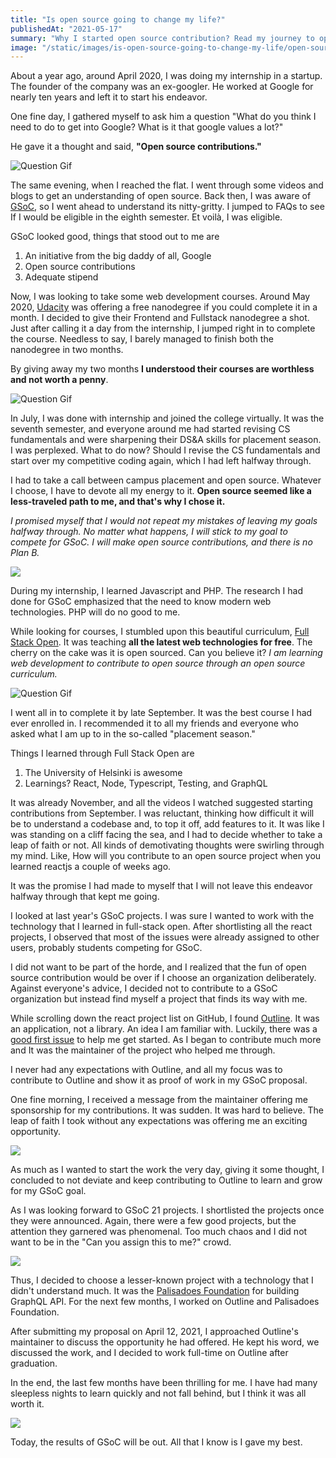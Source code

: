 ```yaml
---
title: "Is open source going to change my life?"
publishedAt: "2021-05-17"
summary: "Why I started open source contribution? Read my journey to open source and GSoC."
image: "/static/images/is-open-source-going-to-change-my-life/open-source-banner.png"
---
```


About a year ago, around April 2020, I was doing my internship in a startup. The founder of the company was an ex-googler. He worked at Google for nearly ten years and left it to start his endeavor.

One fine day, I gathered myself to ask him a question "What do you think I need to do to get into Google? What is it that google values a lot?"

He gave it a thought and said, __"Open source contributions."__

![Question Gif](https://media.giphy.com/media/hSjTnJLpXsfK5Erf84/giphy.gif)

The same evening, when I reached the flat. I went through some videos and blogs to get an understanding of open source. 
Back then, I was aware of [GSoC](https://summerofcode.withgoogle.com/), so I went ahead to understand its nitty-gritty.
I jumped to FAQs to see If I would be eligible in the eighth semester. Et voilà, I was eligible.

GSoC looked good, things that stood out to me are

1. An initiative from the big daddy of all, Google
1. Open source contributions
1. Adequate stipend

Now, I was looking to take some web development courses. 
Around May 2020, [Udacity](https://www.udacity.com/) was offering a free nanodegree if you could complete it in a month. 
I decided to give their Frontend and Fullstack nanodegree a shot. Just after calling it a day from the internship, I jumped right in to complete the course.
Needless to say, I barely managed to finish both the nanodegree in two months.

By giving away my two months __I understood their courses are worthless and not worth a penny__.

![Question Gif](https://media.giphy.com/media/hWGBKil1b9fpR5go1f/giphy.gif)


In July, I was done with internship and joined the college virtually.
It was the seventh semester, and everyone around me had started revising CS fundamentals and were sharpening their DS&A skills for placement season. 
I was perplexed. What to do now? Should I revise the CS fundamentals and start over my competitive coding again, which I had left halfway through.

I had to take a call between campus placement and open source.
Whatever I choose, I have to devote all my energy to it. __Open source seemed like a less-traveled path to me, and that's why I chose it.__

_I promised myself that I would not repeat my mistakes of leaving my goals halfway through. No matter what happens, I will stick to my goal to compete for GSoC. I will make open source contributions, and there is no Plan B._

![](https://media.giphy.com/media/d2ZfqZY5eSCR0rza/giphy.gif)

During my internship, I learned Javascript and PHP. 
The research I had done for GSoC emphasized that the need to know modern web technologies. PHP will do no good to me.

While looking for courses, I stumbled upon this beautiful curriculum, [Full Stack Open](https://fullstackopen.com/en).
It was teaching __all the latest web technologies for free__. The cherry on the cake was it is open sourced. 
Can you believe it? _I am learning web development to contribute to open source through an open source curriculum._

![Question Gif](https://media.giphy.com/media/3orif6VNs9bY0L75Ic/giphy.gif)

I went all in to complete it by late September. It was the best course I had ever enrolled in. I recommended it to all my friends and everyone who asked what I am up to in the so-called "placement season."

Things I learned through Full Stack Open are

1. The University of Helsinki is awesome
1. Learnings? React, Node, Typescript, Testing, and GraphQL

It was already November, and all the videos I watched suggested starting contributions from September. I was reluctant, thinking how difficult it will be to understand a codebase and, to top it off, add features to it. It was like I was standing on a cliff facing the sea, and I had to decide whether to take a leap of faith or not. All kinds of demotivating thoughts were swirling through my mind. Like, How will you contribute to an open source project when you learned reactjs a couple of weeks ago.

It was the promise I had made to myself that I will not leave this endeavor halfway through that kept me going.

I looked at last year's GSoC projects. I was sure I wanted to work with the technology that I learned in full-stack open. After shortlisting all the react projects, I observed that most of the issues were already assigned to other users, probably students competing for GSoC.

I did not want to be part of the horde, and I realized that the fun of open source contribution would be over if I choose an organization deliberately. Against everyone's advice, I decided not to contribute to a GSoC organization but instead find myself a project that finds its way with me.

While scrolling down the react project list on GitHub, I found [Outline](https://github.com/outline/outline). It was an application, not a library. An idea I am familiar with. Luckily, there was a [good first issue](https://github.com/outline/outline/issues?q=is%3Aissue+is%3Aopen+label%3A%22good+first+issue%22) to help me get started. As I began to contribute much more and It was the maintainer of the project who helped me through.

I never had any expectations with Outline, and all my focus was to contribute to Outline and show it as proof of work in my GSoC proposal.

One fine morning, I received a message from the maintainer offering me sponsorship for my contributions. It was sudden. It was hard to believe. The leap of faith I took without any expectations was offering me an exciting opportunity.

![](https://media.giphy.com/media/KDtsBk1vqYWbWghFbu/giphy.gif)

As much as I wanted to start the work the very day, giving it some thought, I concluded to not deviate and keep contributing to Outline to learn and grow for my GSoC goal.

As I was looking forward to GSoC 21 projects. I shortlisted the projects once they were announced. Again, there were a few good projects, but the attention they garnered was phenomenal. Too much chaos and I did not want to be in the "Can you assign this to me?" crowd.

![](https://media.giphy.com/media/3o6ZsV0La9mS0gXkNG/giphy.gif)

Thus, I decided to choose a lesser-known project with a technology that I didn't understand much. It was the [Palisadoes Foundation](http://www.palisadoes.org/) for building GraphQL API. For the next few months, I worked on Outline and Palisadoes Foundation.

After submitting my proposal on April 12, 2021, I approached Outline's maintainer to discuss the opportunity he had offered. He kept his word, we discussed the work, and I decided to work full-time on Outline after graduation.

In the end, the last few months have been thrilling for me. I have had many sleepless nights to learn quickly and not fall behind, but I think it was all worth it.

![](https://media.giphy.com/media/IgXGrxwElyt755rSyX/giphy.gif)

Today, the results of GSoC will be out. All that I know is I gave my best.
